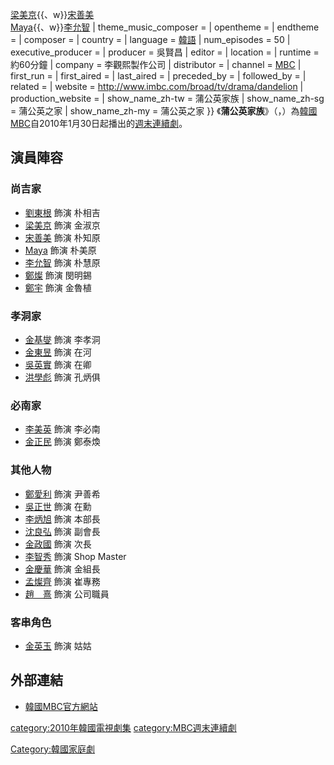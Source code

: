 {{Infobox Television
| show_name            = 蒲公英家族
| original_name        = {{lang|ko|민들레 가족}}
| image                = BlossomSisters.jpg
| caption              = 《蒲公英家族》海報
| show_name_2          = 
| genre                = [[連續劇|連續劇]]
| format               = 家庭
| creator              = 
| developer            = 
| writer               = [[金正秀|金正秀]]
| director             = 任泰佑
| creative_director    = 
| presenter            = 
| starring             = {{Nowrap begin}}[[劉東根|劉東根]]{{、w}}[[梁美京|梁美京]]{{、w}}[[宋善美|宋善美]]<br>[[金英淑|Maya]]{{、w}}[[李允智|李允智]]
| theme_music_composer = 
| opentheme            = 
| endtheme             = 
| composer             = 
| country              = {{KOR}}
| language             = [[韓語|韓語]]
| num_episodes         = 50
| executive_producer   = 
| producer             = 吳賢昌
| editor               = 
| location             = 
| runtime              = 約60分鐘
| company              = 李觀熙製作公司
| distributor          = 
| channel              = [[文化廣播_(韓國)|MBC]]
| first_run            = {{KOR}}
| first_aired          = {{start date|2010|1|30}}
| last_aired           = {{end date|2010|7|25}}
| preceded_by          = 
| followed_by          = 
| related              = 
| website              = http://www.imbc.com/broad/tv/drama/dandelion
| production_website   = 
| show_name_zh-tw      = 蒲公英家族
| show_name_zh-sg      = 蒲公英之家
| show_name_zh-my      = 蒲公英之家
}}
《'''蒲公英家族'''》（{{lang-ko|민들레 가족}}，{{lang-en|''Dandelion Family''}}）為[[韓國|韓國]][[文化廣播_(韓國)|MBC]]自2010年1月30日起播出的[[MBC週末連續劇|週末連續劇]]。

==演員陣容==
===尚吉家===
*[[劉東根|劉東根]] 飾演 朴相吉
*[[梁美京|梁美京]] 飾演 金淑京
*[[宋善美|宋善美]] 飾演 朴知原
*[[金英淑|Maya]] 飾演 朴美原
*[[李允智|李允智]] 飾演 朴慧原
*[[鄭燦|鄭燦]] 飾演 閔明錫
*[[鄭宇|鄭宇]] 飾演 金魯植
===孝洞家===
*[[金基燮|金基燮]] 飾演 李孝洞
*[[金東昱|金東昱]] 飾演 在河
*[[吳英實|吳英實]] 飾演 在卿
*[[洪學彪|洪學彪]] 飾演 孔炳俱
===必南家===
*[[李美英|李美英]] 飾演 李必南
*[[金正民|金正民]] 飾演 鄭泰煥
===其他人物===
*[[鄭愛利|鄭愛利]] 飾演 尹善希
*[[吳正世|吳正世]] 飾演 在勳
*[[李炳旭|李炳旭]] 飾演 本部長
*[[沈良弘|沈良弘]] 飾演 副會長
*[[金政國|金政國]] 飾演 次長
*[[李智秀|李智秀]] 飾演 Shop Master
*[[金慶華|金慶華]] 飾演 金組長
*[[孟燦齊|孟燦齊]] 飾演 崔專務
*[[趙熹|趙　熹]] 飾演 公司職員
===客串角色===
*[[金英玉|金英玉]] 飾演 姑姑

==外部連結==
*[http://www.imbc.com/broad/tv/drama/dandelion 韓國MBC官方網站] {{Wayback|url=http://www.imbc.com/broad/tv/drama/dandelion |date=20190902073929 }}{{ko}}

{{電視節目的變遷
|電視台   = {{KOR}} [[文化廣播_(韓國)|MBC]]
|播放檔次 = [[MBC週末連續劇|週末連續劇]]
|節目名稱 = 蒲公英家族<br />（2010年1月30日－2010年7月25日）
|上一節目 = [[創造情緣|創造情緣]]<br />（2009年10月10日－2010年1月24日）
|下一節目 = [[Gloria_(電視劇)|Gloria]]<br>（2010年7月31日－2011年1月16日）
}}
{{電視節目的變遷
|電視台= {{SIN}} {{MAL}} [[Oh!K_TV_ASlA|Oh!K]]
|播放檔次= 星期一至五 23:00 - 24:15
|節目名稱= 蒲公英之家<br />（2022年1月5日 - 2022年3月15日）
|上一節目= [[兒子傢伙們|兒子傢伙們]]<br />（2021年10月25日 - 2022年1月4日）
|下一節目= [[欲望的火花|欲望的火花]]<br />（2022年3月16日 - 2022年5月24日）
}}

{{MBC週末連續劇}}
{{2021年台灣播出之韓劇}}

{{DEFAULTSORT:Mindeulle Gajok}}

[[category:2010年韓國電視劇集|category:2010年韓國電視劇集]]
[[category:MBC週末連續劇|category:MBC週末連續劇]]
[[Category:韓國家庭劇|Category:韓國家庭劇]]